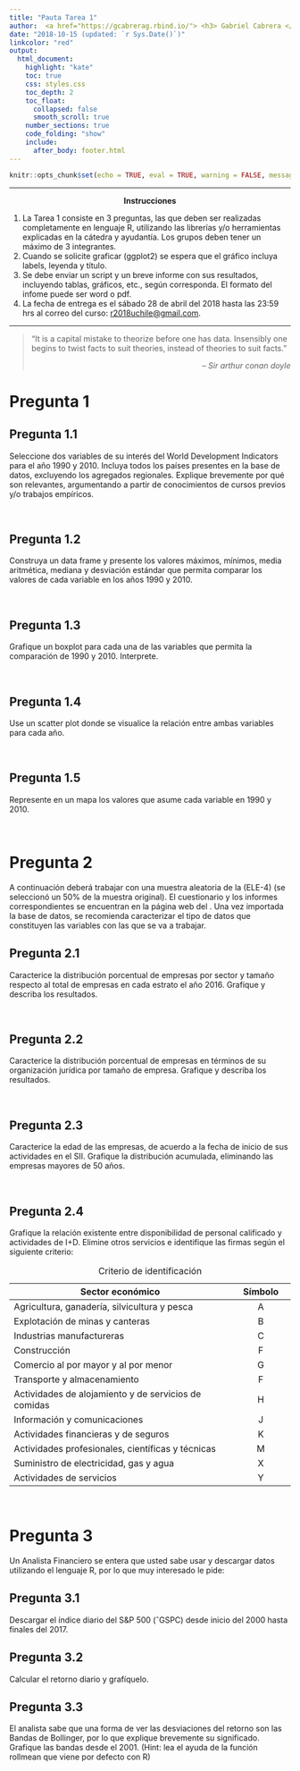 ```yaml
---
title: "Pauta Tarea 1"
author:  <a href="https://gcabrerag.rbind.io/"> <h3> Gabriel Cabrera </h3> </a> \newline Facultad de Economía y Negocios, Universidad de Chile, Chile
date: "2018-10-15 (updated: `r Sys.Date()`)"
linkcolor: "red"  
output: 
  html_document:
    highlight: "kate"
    toc: true
    css: styles.css
    toc_depth: 2
    toc_float:
      collapsed: false
      smooth_scroll: true
    number_sections: true
    code_folding: "show"
    include:
      after_body: footer.html
---
```


```r
knitr::opts_chunk$set(echo = TRUE, eval = TRUE, warning = FALSE, message = FALSE)
```

---

<center> <b> Instrucciones </b> </center>
<p>

1.	La Tarea 1 consiste en 3 preguntas, las que deben ser realizadas completamente en lenguaje R, utilizando las librerías y/o herramientas explicadas en la cátedra y ayudantía. Los grupos deben tener un máximo de 3 integrantes.
2.	Cuando se solicite graficar (ggplot2) se espera que el gráfico incluya labels, leyenda y título.
3.	Se debe enviar un script y un breve informe con sus resultados, incluyendo tablas, gráficos, etc., según corresponda.  El formato del infome puede ser word o pdf.
4.	La fecha de entrega es el sábado 28 de abril del 2018 hasta las 23:59 hrs al correo del curso: [r2018uchile@gmail.com](r2018uchile@gmail.com). 

---

<div class="quote-container">

> “It is a capital mistake to theorize before one has data. Insensibly one begins to twist facts to suit theories, instead of theories to suit facts.” 
>
> <p align="right"> -- *Sir arthur conan doyle*</p>

</div>

# Pregunta 1 {.tabset - .tabset-fade}



## Pregunta 1.1 {-}

Seleccione dos variables de su interés del World Development Indicators para el año 1990 y 2010. Incluya todos los países presentes en la base de datos, excluyendo los agregados regionales. Explique brevemente por qué son relevantes, argumentando a partir de conocimientos de cursos previos y/o trabajos empíricos.

<br>

## Pregunta 1.2 {-}

Construya un data frame y presente los valores máximos, mínimos, media aritmética, mediana y desviación estándar que permita comparar los valores de cada variable en los años 1990 y 2010. 

<br>

## Pregunta 1.3 {-}

Grafique un boxplot para cada una de las variables que permita la comparación de 1990 y 2010. Interprete.

<br>

## Pregunta 1.4 {-}

Use un scatter plot donde se visualice la relación entre ambas variables para cada año.  

<br>

## Pregunta 1.5 {-}

Represente en un mapa los valores que asume cada variable en 1990 y 2010.


<br>

# Pregunta 2 {.tabset - .tabset-fade}

A continuación deberá trabajar con una muestra aleatoria de la \href{https://drive.google.com/uc?export=download&id=1TROI9SgGTZIU1JQrNY4kjis0RUzhqar-}{Cuarta Encuesta Longitudinal de Empresas} (ELE-4) (se seleccionó un 50% de la muestra original). El cuestionario y los informes correspondientes se encuentran en la página web del \href{http://www.economia.gob.cl/estudios-y-encuestas/cuarta-encuesta-longitudinal-de-empresas-ele-4}{Ministerio de Economía}. Una vez importada la base de datos, se recomienda caracterizar el tipo de datos que constituyen las variables con las que se va a trabajar. 


## Pregunta 2.1 {-}

Caracterice la distribución porcentual de empresas por sector y tamaño respecto al total de empresas en cada estrato el año 2016. Grafique y describa los resultados.

<br>

## Pregunta 2.2 {-}

Caracterice la distribución porcentual de empresas en términos de su organización jurídica por tamaño de empresa. Grafique y describa los resultados.

<br>

## Pregunta 2.3 {-}

Caracterice la edad de las empresas, de acuerdo a la fecha de inicio de sus actividades en el SII. Grafique la distribución acumulada, eliminando las empresas mayores de 50 años. 

<br>

## Pregunta 2.4 {-}

Grafique la relación existente entre disponibilidad de personal calificado y actividades de I+D. Elimine otros servicios e identifique las firmas según el siguiente criterio:

Table: Criterio de identificación

| Sector económico                                       | Símbolo       | 
| ------------------------------------------------------ |:-------------:| 
|  Agricultura, ganadería, silvicultura y pesca          | A             |
|  Explotación de minas y canteras                       | B             |
|  Industrias manufactureras                             | C             |
|  Construcción                                          | F             |
|  Comercio al por mayor y al por menor                  | G             |
|  Transporte y almacenamiento                           | F             |
|  Actividades de alojamiento y de servicios de comidas  | H             |
|  Información y comunicaciones                          | J             |
|  Actividades financieras y de seguros                  | K             |
|  Actividades profesionales, científicas y técnicas     | M             |
|  Suministro de electricidad, gas y agua                | X             |
|  Actividades de servicios                              | Y             |


<br>

# Pregunta 3 {.tabset - .tabset-fade}

Un Analista Financiero se entera que usted sabe usar y descargar datos utilizando el lenguaje R, por lo que muy interesado le pide:

## Pregunta 3.1 {-}

Descargar el índice diario del S&P 500 (ˆGSPC) desde inicio del 2000 hasta finales del 2017.

## Pregunta 3.2 {-}

Calcular el retorno diario y grafíquelo. 

## Pregunta 3.3 {-}

El analista sabe que una forma de ver las desviaciones del retorno son las Bandas de Bollinger, por lo que explique brevemente su significado. Grafique las bandas desde el 2001. (Hint: lea el ayuda de la función rollmean que viene por defecto con R)

